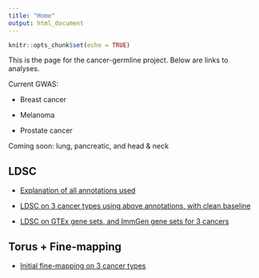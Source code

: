 ```yaml
---
title: "Home"
output: html_document
---
```


```r
knitr::opts_chunk$set(echo = TRUE)
```

This is the page for the cancer-germline project. Below are links to analyses.

Current GWAS:

* Breast cancer

* Melanoma

* Prostate cancer

Coming soon: lung, pancreatic, and head & neck

## LDSC

* [Explanation of all annotations used](annotations.html)

* [LDSC on 3 cancer types using above annotations, with clean baseline](clean-baseline.html)

* [LDSC on GTEx gene sets, and ImmGen gene sets for 3 cancers](geneset-ldsc.html)

## Torus + Fine-mapping

* [Initial fine-mapping on 3 cancer types](finemapping.html)

